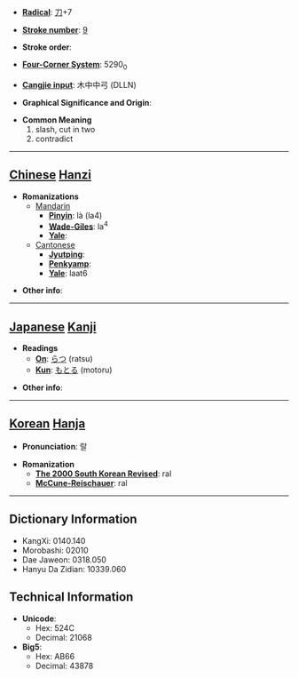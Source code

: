 * '''[[Wiktionary:Chinese radical index| Radical]]''': [[Wiktionary:Chinese radical index 刀|刀]]+7

* '''[[Wiktionary:Chinese total strokes index|Stroke number]]''': [[Wiktionary:Chinese total strokes index 9|9]]

* '''Stroke order''': 

* '''[[Wiktionary:Chinese four corner index|Four-Corner System]]''': 5290<sub>0</sub>

* '''[[Wiktionary:Chinese Cangjie index|Cangjie input]]''': 木中中弓 (DLLN)

* '''Graphical Significance and Origin''': 

* '''Common Meaning'''
*#slash, cut in two
*# contradict


----

== [[Chinese]] [[Hanzi]] ==

* '''Romanizations'''
** [[Mandarin]]
*** '''[[Pinyin]]''': là (la4)
*** '''[[Wade-Giles]]''': la<sup>4</sup>
*** '''[[Yale]]''': 
**[[Cantonese]]
***'''[[Jyutping]]''':
***'''[[Penkyamp]]''': 
***'''[[Yale]]''': laat6

* '''Other info''': 

----

== [[Japanese]] [[Kanji]] ==

* '''Readings'''
** '''[[On]]''': [[らつ]] (ratsu)
** '''[[Kun]]''': [[もとる]] (motoru)

* '''Other info''':  

----

== [[Korean]] [[Hanja]] ==

* '''Pronunciation''': 랄

* '''Romanization'''
** '''[[The 2000 South Korean Revised Romanization|The 2000 South Korean Revised]]''': ral
** '''[[McCune-Reischauer]]''': ral

----

== Dictionary Information ==

* KangXi: 0140.140
* Morobashi: 02010
* Dae Jaweon: 0318.050
* Hanyu Da Zidian: 10339.060

== Technical Information ==

* '''Unicode''':
** Hex: 524C
** Decimal: 21068
* '''Big5''':
** Hex: AB66
** Decimal: 43878